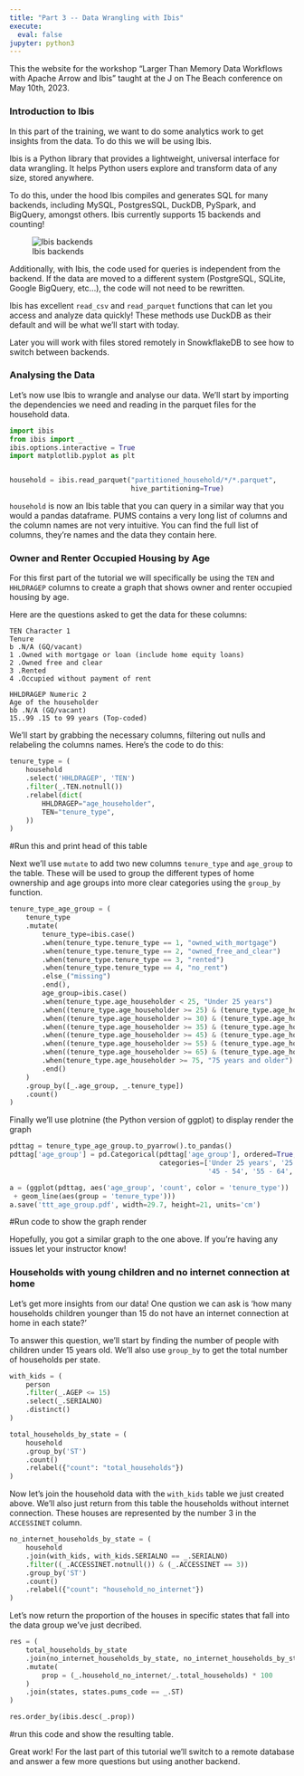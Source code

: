 ```yaml
---
title: "Part 3 -- Data Wrangling with Ibis"
execute:
  eval: false
jupyter: python3
---
```

This the website for the workshop "Larger Than Memory Data Workflows
with Apache Arrow and Ibis" taught at the J on The Beach conference on
May 10th, 2023.

### Introduction to Ibis

In this part of the  training, we want to do some analytics work to get insights from the data. To do this we will be using Ibis. 


Ibis is a Python library that provides a lightweight, universal interface for data wrangling. It helps Python users explore and transform data of any size, stored anywhere. 

To do this, under the hood Ibis compiles and generates SQL for many backends, including MySQL, PostgresSQL, DuckDB, PySpark, and BigQuery, amongst others. Ibis currently supports 15 backends and counting!

![Ibis backends](ibis-tree.png)
  
Additionally, with Ibis, the code used for queries is independent from the backend. If the data are moved to a different system (PostgreSQL, SQLite, Google BigQuery, etc...), the code will not need to be rewritten.

Ibis has excellent `read_csv` and `read_parquet` functions that can let you access and analyze data quickly! These methods use DuckDB as their default and will be what we'll start with today. 

Later you will work with files stored remotely in SnowkflakeDB to see how to switch between backends. 

### Analysing the Data

Let's now use Ibis to wrangle and analyse our data. We'll start by importing the dependencies we need and reading in the parquet files for the household data. 

```python

import ibis
from ibis import _
ibis.options.interactive = True
import matplotlib.pyplot as plt


household = ibis.read_parquet("partitioned_household/*/*.parquet",
                              hive_partitioning=True)

```

`household` is now an Ibis table that you can query in a similar way that you would a pandas dataframe. PUMS contains a very long list of columns and the column names are not very intuitive. You can find the full list of columns, they're names and the data they contain here. 


### Owner and Renter Occupied Housing by Age

For this first part of the tutorial we will specifically be using the `TEN` and `HHLDRAGEP` columns to create a graph that shows owner and renter occupied housing by age. 

Here are the questions asked to get the data for these columns:

```text
TEN Character 1
Tenure
b .N/A (GQ/vacant)
1 .Owned with mortgage or loan (include home equity loans)
2 .Owned free and clear
3 .Rented
4 .Occupied without payment of rent
```

```
HHLDRAGEP Numeric 2
Age of the householder
bb .N/A (GQ/vacant)
15..99 .15 to 99 years (Top-coded)
```

We'll start by grabbing the necessary columns, filtering out nulls and relabeling the columns names. Here's the code to do this: 

```python
tenure_type = (
    household
    .select('HHLDRAGEP', 'TEN')
    .filter(_.TEN.notnull())
    .relabel(dict(
        HHLDRAGEP="age_householder",
        TEN="tenure_type",
    ))
)
```

#Run this and print head of this table 

Next we'll use `mutate` to add two new columns `tenure_type` and `age_group` to the table. These will be used to group the different types of home ownership and age groups into more clear categories using the `group_by` function.
```python
tenure_type_age_group = (
    tenure_type
    .mutate(
        tenure_type=ibis.case()
        .when(tenure_type.tenure_type == 1, "owned_with_mortgage")
        .when(tenure_type.tenure_type == 2, "owned_free_and_clear")
        .when(tenure_type.tenure_type == 3, "rented")
        .when(tenure_type.tenure_type == 4, "no_rent")
        .else_("missing")
        .end(),
        age_group=ibis.case()
        .when(tenure_type.age_householder < 25, "Under 25 years")
        .when((tenure_type.age_householder >= 25) & (tenure_type.age_householder <= 29), "25 - 29")
        .when((tenure_type.age_householder >= 30) & (tenure_type.age_householder <= 34), "30 - 34")
        .when((tenure_type.age_householder >= 35) & (tenure_type.age_householder <= 44), "35 - 44")
        .when((tenure_type.age_householder >= 45) & (tenure_type.age_householder <= 54), "45 - 54")
        .when((tenure_type.age_householder >= 55) & (tenure_type.age_householder <= 64), "55 - 64")
        .when((tenure_type.age_householder >= 65) & (tenure_type.age_householder <= 74), "65 - 74")
        .when(tenure_type.age_householder >= 75, "75 years and older")
        .end()
    )
    .group_by([_.age_group, _.tenure_type])
    .count()
)
```

Finally we'll use plotnine (the Python version of ggplot) to display render the graph
```python
pdttag = tenure_type_age_group.to_pyarrow().to_pandas()
pdttag['age_group'] = pd.Categorical(pdttag['age_group'], ordered=True,
                                     categories=['Under 25 years', '25 - 29', '30 - 34', '35 - 44',
                                                 '45 - 54', '55 - 64', '65 - 74', '75 years and older'])

a = (ggplot(pdttag, aes('age_group', 'count', color = 'tenure_type'))
 + geom_line(aes(group = 'tenure_type')))
a.save('ttt_age_group.pdf', width=29.7, height=21, units='cm')

```

#Run code to show the graph render 

Hopefully, you got a similar graph to the one above. If you're having any issues let your instructor know! 

### Households with young children and no internet connection at home 

Let's get more insights from our data! One qustion we can ask is 'how many households children younger than 15 do not have an internet connection at home in each state?'

To answer this question, we'll start by finding the number of people with children under 15 years old. We'll also use `group_by` to get the total number of households per state. 
```python
with_kids = (
    person
    .filter(_.AGEP <= 15)
    .select(_.SERIALNO)
    .distinct()
)

total_households_by_state = (
    household
    .group_by('ST')
    .count()
    .relabel({"count": "total_households"})
)

```

Now let's join the household data with the `with_kids` table we just created above. We'll also just return from this table the households without internet connection. These houses are represented by the number 3 in the `ACCESSINET` column. 

```python
no_internet_households_by_state = (
    household
    .join(with_kids, with_kids.SERIALNO == _.SERIALNO)
    .filter((_.ACCESSINET.notnull()) & (_.ACCESSINET == 3))
    .group_by('ST')
    .count()
    .relabel({"count": "household_no_internet"})
)
```

Let's now return the proportion of the houses in specific states that fall into the data group we've just decribed. 

```python

res = (
    total_households_by_state
    .join(no_internet_households_by_state, no_internet_households_by_state.ST == total_households_by_state.ST)
    .mutate(
        prop = (_.household_no_internet/_.total_households) * 100
    )
    .join(states, states.pums_code == _.ST)
)

res.order_by(ibis.desc(_.prop))

```
#run this code and show the resulting table.

Great work! For the last part of this tutorial we'll switch to a remote database and answer a few more questions but using another backend. 